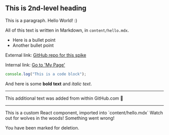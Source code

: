 
## This is 2nd-level heading

This is a paragraph. Hello World! :)

All of this text is written in Markdown, in `content/hello.mdx`.

- Here is a bullet point
- Another bullet point

External link: [GitHub repo for this spike](https://github.com/hortfrancis/next-mdx-spike-01)

Internal link: [Go to 'My Page'](/my-page)

```javascript
console.log("This is a code block");
```

And here is some **bold text** and _italic text_.

---

This additional text was added from within GitHub.com 🚀

---

<Card title="Info card" type="info">
  This is a custom React component, imported into `content/hello.mdx`
</Card>

<Card title="Warning card" type="warning">
  Watch out for wolves in the woods!
</Card>

<Card title="Error card" type="error">
  Something went wrong!

  You have been marked for deletion.
</Card>

